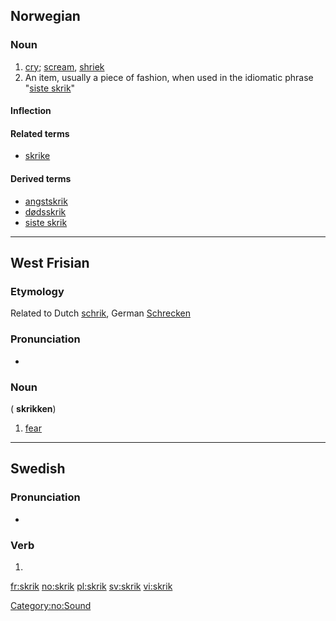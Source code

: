 ==Norwegian==

===Noun===
{{infl|no|noun|g=n}}

# [[cry]]; [[scream]], [[shriek]]
# An item, usually a piece of fashion, when used in the idiomatic phrase "[[siste skrik]]"

====Inflection====
{{no-noun-infl|nb-class=n1|nn-class=n1}}

====Related terms====
* [[skrike]]

====Derived terms====
* [[angstskrik]]
* [[dødsskrik]]
* [[siste skrik]]

[[Category:no:Sound]]

----

==West Frisian==

===Etymology===

Related to Dutch [[schrik]], German [[Schrecken]]

===Pronunciation===

* {{IPA|/skrɪk/|lang=fy}}

===Noun===
{{infl|fy|noun|g=c}} ({{p}} '''skrikken''')

# [[fear]]

----

==Swedish==

===Pronunciation===
* {{audio|Sv-skrik.ogg|Audio}}

===Verb===
{{infl|sv|verb form}}

# {{sv-verb-form-imp|skrika}}

[[fr:skrik]]
[[no:skrik]]
[[pl:skrik]]
[[sv:skrik]]
[[vi:skrik]]